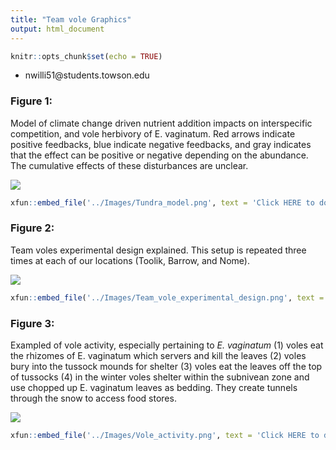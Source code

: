 ```yaml
---
title: "Team vole Graphics"
output: html_document
---
```


```r
knitr::opts_chunk$set(echo = TRUE)
```

- nwilli51@students.towson.edu  


### Figure 1:
Model of climate change driven nutrient addition impacts on interspecific competition, and vole herbivory of E. vaginatum. Red arrows indicate positive feedbacks, blue indicate negative feedbacks, and gray indicates that the effect can be positive or negative depending on the abundance. The cumulative effects of these disturbances are unclear.  

<img src="../Images/Tundra_model.png" class="center">  
```r
xfun::embed_file('../Images/Tundra_model.png', text = 'Click HERE to download image')
```

### Figure 2: 
Team voles experimental design explained. This setup is repeated three times at each of our locations (Toolik, Barrow, and Nome).  

<img src="../Images/Team_vole_experimental_design.png" class="center">  
```r
xfun::embed_file('../Images/Team_vole_experimental_design.png', text = 'Click HERE to download image')
```  


### Figure 3:  
Exampled of vole activity, especially pertaining to *E. vaginatum* (1) voles eat the rhizomes of E. vaginatum which servers and kill the leaves (2) voles bury into the tussock mounds for shelter (3) voles eat the leaves off the top of tussocks (4) in the winter voles shelter within the subnivean zone and use chopped up E. vaginatum leaves as bedding. They create tunnels through the snow to access food stores.  

<img src="../Images/Vole_activity.png" class="center">  
```r
xfun::embed_file('../Images/Vole_activity.png', text = 'Click HERE to download image')
```  


  
